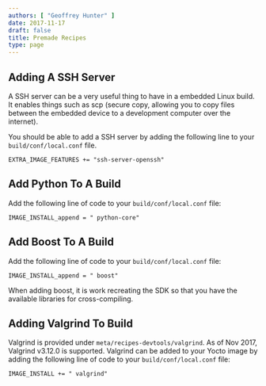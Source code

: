 ```yaml
---
authors: [ "Geoffrey Hunter" ]
date: 2017-11-17
draft: false
title: Premade Recipes
type: page
---
```



## Adding A SSH Server

A SSH server can be a very useful thing to have in a embedded Linux build. It enables things such as scp (secure copy, allowing you to copy files between the embedded device to a development computer over the internet).

You should be able to add a SSH server by adding the following line to your `build/conf/local.conf` file.

```text
EXTRA_IMAGE_FEATURES += "ssh-server-openssh"
```

## Add Python To A Build

Add the following line of code to your `build/conf/local.conf` file:

```text 
IMAGE_INSTALL_append = " python-core"
```

## Add Boost To A Build

Add the following line of code to your `build/conf/local.conf` file:

```text
IMAGE_INSTALL_append = " boost"
```

When adding boost, it is work recreating the SDK so that you have the available libraries for cross-compiling.

## Adding Valgrind To Build

Valgrind is provided under `meta/recipes-devtools/valgrind`. As of Nov 2017, Valgrind v3.12.0 is supported. Valgrind can be added to your Yocto image by adding the following line of code to your `build/conf/local.conf` file:

```text
IMAGE_INSTALL += " valgrind"
```
